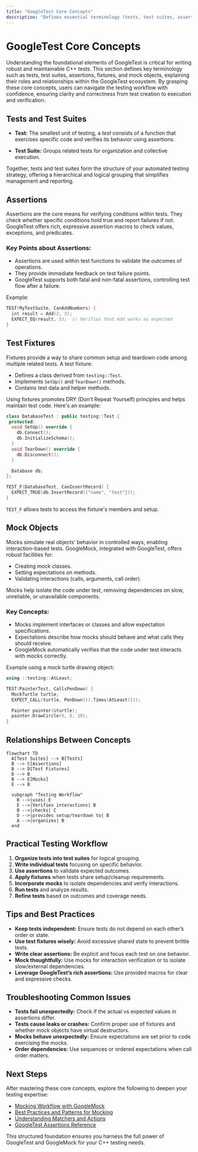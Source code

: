```yaml
---
title: "GoogleTest Core Concepts"
description: "Defines essential terminology (tests, test suites, assertions, fixtures, mocks) and their relationships. Ensures readers discover foundational principles before diving into usage, linking concepts to practical testing workflows."
---
```


# GoogleTest Core Concepts

Understanding the foundational elements of GoogleTest is critical for writing robust and maintainable C++ tests. This section defines key terminology such as tests, test suites, assertions, fixtures, and mock objects, explaining their roles and relationships within the GoogleTest ecosystem. By grasping these core concepts, users can navigate the testing workflow with confidence, ensuring clarity and correctness from test creation to execution and verification.

## Tests and Test Suites

- **Test:** The smallest unit of testing, a *test* consists of a function that exercises specific code and verifies its behavior using assertions.

- **Test Suite:** Groups related tests for organization and collective execution.

Together, tests and test suites form the structure of your automated testing strategy, offering a hierarchical and logical grouping that simplifies management and reporting.

## Assertions

Assertions are the core means for verifying conditions within tests. They check whether specific conditions hold true and report failures if not. GoogleTest offers rich, expressive assertion macros to check values, exceptions, and predicates.

### Key Points about Assertions:
- Assertions are used within test functions to validate the outcomes of operations.
- They provide immediate feedback on test failure points.
- GoogleTest supports both fatal and non-fatal assertions, controlling test flow after a failure.

Example:
```cpp
TEST(MyTestSuite, CanAddNumbers) {
  int result = Add(2, 3);
  EXPECT_EQ(result, 5);  // Verifies that Add works as expected
}
```

## Test Fixtures

Fixtures provide a way to share common setup and teardown code among multiple related tests. A test fixture:
- Defines a class derived from `testing::Test`.
- Implements `SetUp()` and `TearDown()` methods.
- Contains test data and helper methods.

Using fixtures promotes DRY (Don't Repeat Yourself) principles and helps maintain test code. Here's an example:

```cpp
class DatabaseTest : public testing::Test {
 protected:
  void SetUp() override {
    db.Connect();
    db.InitializeSchema();
  }
  void TearDown() override {
    db.Disconnect();
  }

  Database db;
};

TEST_F(DatabaseTest, CanInsertRecord) {
  EXPECT_TRUE(db.InsertRecord({"name", "test"}));
}
```

`TEST_F` allows tests to access the fixture's members and setup.

## Mock Objects

Mocks simulate real objects’ behavior in controlled ways, enabling interaction-based tests. GoogleMock, integrated with GoogleTest, offers robust facilities for:

- Creating mock classes.
- Setting expectations on methods.
- Validating interactions (calls, arguments, call order).

Mocks help isolate the code under test, removing dependencies on slow, unreliable, or unavailable components.

### Key Concepts:
- Mocks implement interfaces or classes and allow expectation specifications.
- Expectations describe how mocks should behave and what calls they should receive.
- GoogleMock automatically verifies that the code under test interacts with mocks correctly.

Example using a mock turtle drawing object:

```cpp
using ::testing::AtLeast;

TEST(PainterTest, CallsPenDown) {
  MockTurtle turtle;
  EXPECT_CALL(turtle, PenDown()).Times(AtLeast(1));

  Painter painter(&turtle);
  painter.DrawCircle(0, 0, 10);
}
```

## Relationships Between Concepts

```mermaid
flowchart TD
  A[Test Suites] --> B[Tests]
  B --> C[Assertions]
  B --> D[Test Fixtures]
  D --> B
  B --> E[Mocks]
  E --> B

  subgraph "Testing Workflow"
    B -->|uses| E
    E -->|Verifies interactions| B
    B -->|checks| C
    D -->|provides setup/teardown to| B
    A -->|organizes| B
  end
```

## Practical Testing Workflow

1. **Organize tests into test suites** for logical grouping.
2. **Write individual tests** focusing on specific behavior.
3. **Use assertions** to validate expected outcomes.
4. **Apply fixtures** when tests share setup/cleanup requirements.
5. **Incorporate mocks** to isolate dependencies and verify interactions.
6. **Run tests** and analyze results.
7. **Refine tests** based on outcomes and coverage needs.

## Tips and Best Practices

- **Keep tests independent:** Ensure tests do not depend on each other’s order or state.
- **Use test fixtures wisely:** Avoid excessive shared state to prevent brittle tests.
- **Write clear assertions:** Be explicit and focus each test on one behavior.
- **Mock thoughtfully:** Use mocks for interaction verification or to isolate slow/external dependencies.
- **Leverage GoogleTest’s rich assertions:** Use provided macros for clear and expressive checks.

## Troubleshooting Common Issues

- **Tests fail unexpectedly:** Check if the actual vs expected values in assertions differ.
- **Tests cause leaks or crashes:** Confirm proper use of fixtures and whether mock objects have virtual destructors.
- **Mocks behave unexpectedly:** Ensure expectations are set prior to code exercising the mocks.
- **Order dependencies:** Use sequences or ordered expectations when call order matters.

## Next Steps

After mastering these core concepts, explore the following to deepen your testing expertise:

- [Mocking Workflow with GoogleMock](https://your-docs/guides/mocking-best-practices/mocking-workflow)
- [Best Practices and Patterns for Mocking](https://your-docs/guides/mocking-best-practices/mocking-patterns)
- [Understanding Matchers and Actions](https://your-docs/api-reference/mocking-apis/mock-methods)
- [GoogleTest Assertions Reference](https://your-docs/api-reference/core-apis/test-assertions)

This structured foundation ensures you harness the full power of GoogleTest and GoogleMock for your C++ testing needs.

